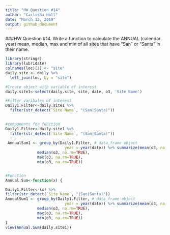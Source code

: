 ```yaml
---
title: "HW Question #14"
author: "Carlisha Hall"
date: "March 12, 2019"
output: github_document
---
```


###HW Question #14. Write a function to calculate the ANNUAL (calendar year) mean, median, max and min of all sites that have “San” or “Santa” in their name.

```r
library(stringr)
library(lubridate)
colnames(loc)[1] <- "site"
daily.site <- daily %>%
  left_join(loc, by = "site")

#Create object with variable of interest
daily.site1<-select(daily.site, site, date, o3, 'Site Name') 

#Filter varibales of interest 
Daily1.Filter<-daily.site1 %>% 
  filter(str_detect(`Site Name`, "(San|Santa)"))
 

#components for function
Daily1.Filter<-daily.site1 %>% 
  filter(str_detect(`Site Name`, "(San|Santa)"))
  
 AnnualSum1 <- group_by(Daily1.Filter, # data_frame object
                          year = year(date)) %>% summarize(mean(o3, na.rm=TRUE),
              median(o3, na.rm=TRUE), 
              max(o3, na.rm=TRUE),
              min(o3, na.rm=TRUE)) 


#Function 
Annual.Sum<-function(x) {

Daily1.Filter<-(x) %>% 
filter(str_detect(`Site Name`, "(San|Santa)"))
AnnualSum1 <- group_by(Daily1.Filter, # data_frame object
                          year = year(date)) %>% summarize(mean(o3, na.rm=TRUE),
              median(o3, na.rm=TRUE), 
              max(o3, na.rm=TRUE),
              min(o3, na.rm=TRUE)) 
}
view(Annual.Sum(daily.site1))
```